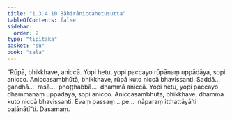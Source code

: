 ```yaml
---
title: "1.3.4.10 Bāhirāniccahetusutta"
tableOfContents: false
sidebar:
  order: 2
type: "tipitaka"
basket: "su"
book: "sala"
---
```



<DynamicBreadcrumb />

<Division number="143" book="sala">

<Paragraph number="801" book="sala">
“Rūpā, bhikkhave, aniccā. Yopi hetu, yopi paccayo rūpānaṃ uppādāya, sopi anicco. Aniccasambhūtā, bhikkhave, rūpā kuto niccā bhavissanti. Saddā…  gandhā…  rasā…  phoṭṭhabbā…  dhammā aniccā. Yopi hetu, yopi paccayo dhammānaṃ uppādāya, sopi anicco. Aniccasambhūtā, bhikkhave, dhammā kuto niccā bhavissanti. Evaṃ passaṃ …pe…  nāparaṃ itthattāyā’ti pajānātī”ti.

</Paragraph>
</Division>

<Paragraph number="802" type="center" book="sala">
Dasamaṃ.
</Paragraph>
